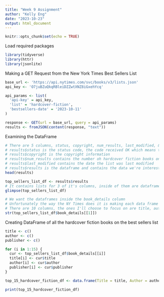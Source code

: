 ---
title: "Week 9 Assignment"
author: "Kelly Eng"
date: "2023-10-23"
output: html_document
---

```{r setup, include=FALSE}
knitr::opts_chunk$set(echo = TRUE)
```

Load required packages
```{r load-packages}
library(tidyverse)
library(httr)
library(jsonlite)
```

Making a GET Request from the New York Times Best Sellers List
```{r get-request}
base_url <- 'https://api.nytimes.com/svc/books/v3/lists.json'
api_key <- 'O7juBZuQkqRBleiDZZwtXNZ8iGxehYcq'

api_params <- list(
  'api-key' = api_key,
  'list' = 'hardcover-fiction',
  'bestsellers-date' = '2023-10-11'
)

response <- GET(url = base_url, query = api_params)
results <- fromJSON(content(response, "text"))
```

Examining the DataFrame
```{r examine-df}
# There are 5 columns, status, copyright, num_results, last_modified, & results
# results$status is the status code, the code received OK which means the request is successful
# results$copyright is the copyright information
# results$num_results contains the number oh hardcover fiction books on the list during October 11 2023 which is 15
# results$last_modified contains the date the list was last modified
# results$results is the dataframe and contains the data we're interested in
head(results)

top_sellers_list_df <- results$results
# It contains lists for 3 of it's columns, inside of them are dataframes for each book on the list
glimpse(top_sellers_list_df)

# We want the dataframes inside the book_details column
# Unfortunately the way the NY Times does it is making each data frame have only one row for each book
# There are 10 columns, the ones I'll choose to focus on are title, author, & publisher
str(top_sellers_list_df$book_details[[1]])
```

Creating DataFrame of all the hardcover fiction books on the best sellers list
```{r create-df}
title <- c()
author <- c()
publisher <- c()

for (i in 1:15) {
  cur <- top_sellers_list_df$book_details[[i]]
  title[i] <- cur$title
  author[i] <- cur$author
  publisher[i] <- cur$publisher
}

top_15_hardcover_fiction_df <- data.frame(Title = title, Author = author, Publisher = publisher)

print(top_15_hardcover_fiction_df)
```